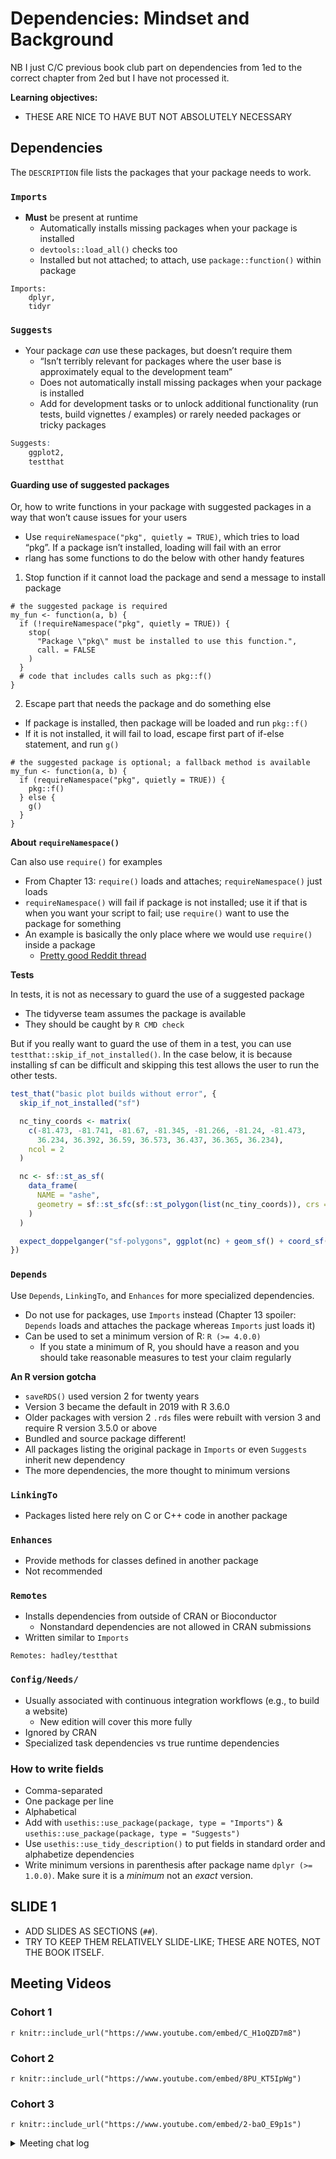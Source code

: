 # Dependencies: Mindset and Background

NB I just C/C previous book club part on dependencies from 1ed to the correct chapter from 2ed but I have not processed it.  

**Learning objectives:**

- THESE ARE NICE TO HAVE BUT NOT ABSOLUTELY NECESSARY

## Dependencies

The `DESCRIPTION` file lists the packages that your package needs to work.

### `Imports`

- **Must** be present at runtime
  - Automatically installs missing packages when your package is installed
  - `devtools::load_all()` checks too
  - Installed but not attached; to attach, use `package::function()` within package

```
Imports:
    dplyr,
    tidyr
```

### `Suggests`

- Your package *can* use these packages, but doesn’t require them
  - "Isn’t terribly relevant for packages where the user base is approximately equal to the development team"
  - Does not automatically install missing packages when your package is installed
  - Add for development tasks or to unlock additional functionality (run tests, build vignettes / examples) or rarely needed packages or tricky packages

```r
Suggests:
    ggplot2,
    testthat
```

#### Guarding use of suggested packages

Or, how to write functions in your package with suggested packages in a way that won't cause issues for your users

- Use `requireNamespace("pkg", quietly = TRUE)`, which tries to load "pkg". If a package isn’t installed, loading will fail with an error
- rlang has some functions to do the below with other handy features

1) Stop function if it cannot load the package and send a message to install package

```
# the suggested package is required 
my_fun <- function(a, b) {
  if (!requireNamespace("pkg", quietly = TRUE)) {
    stop(
      "Package \"pkg\" must be installed to use this function.",
      call. = FALSE
    )
  }
  # code that includes calls such as pkg::f()
}
```

2) Escape part that needs the package and do something else
  - If package is installed, then package will be loaded and run `pkg::f()`
  - If it is not installed, it will fail to load, escape first part of if-else statement, and run `g()`
  
```
# the suggested package is optional; a fallback method is available
my_fun <- function(a, b) {
  if (requireNamespace("pkg", quietly = TRUE)) {
    pkg::f()
  } else {
    g()
  }
}
```

**About `requireNamespace()`**

Can also use `require()` for examples

- From Chapter 13: `require()` loads and attaches; `requireNamespace()` just loads
- `requireNamespace()` will fail if package is not installed; use it if that is when you want your script to fail; use `require()` want to use the package for something
- An example is basically the only place where we would use `require()` inside a package
  - [Pretty good Reddit thread](https://www.reddit.com/r/rstats/comments/5qtib2/what_is_the_difference_between_require_and/)
  
**Tests**

In tests, it is not as necessary to guard the use of a suggested package

- The tidyverse team assumes the package is available
- They should be caught by `R CMD check`

But if you really want to guard the use of them in a test, you can use `testthat::skip_if_not_installed()`. In the case below, it is because installing sf can be difficult and skipping this test allows the user to run the other tests.

```r
test_that("basic plot builds without error", {
  skip_if_not_installed("sf")

  nc_tiny_coords <- matrix(
    c(-81.473, -81.741, -81.67, -81.345, -81.266, -81.24, -81.473,
      36.234, 36.392, 36.59, 36.573, 36.437, 36.365, 36.234),
    ncol = 2
  )

  nc <- sf::st_as_sf(
    data_frame(
      NAME = "ashe",
      geometry = sf::st_sfc(sf::st_polygon(list(nc_tiny_coords)), crs = 4326)
    )
  )

  expect_doppelganger("sf-polygons", ggplot(nc) + geom_sf() + coord_sf())
})
```

### `Depends`

Use `Depends`, `LinkingTo`, and `Enhances` for more specialized dependencies.

- Do not use for packages, use `Imports` instead (Chapter 13 spoiler: `Depends` loads and attaches the package whereas `Imports` just loads it)
- Can be used to set a minimum version of R: `R (>= 4.0.0)`
  - If you state a minimum of R, you should have a reason and you should take reasonable measures to test your claim regularly
  
**An R version gotcha**

* `saveRDS()` used version 2 for twenty years
* Version 3 became the default in 2019 with R 3.6.0
* Older packages with version 2 `.rds` files were rebuilt with version 3 and  require R version 3.5.0 or above
* Bundled and source package different!
* All packages listing the original package in `Imports` or even `Suggests` inherit new dependency
* The more dependencies, the more thought to minimum versions

### `LinkingTo`

- Packages listed here rely on C or C++ code in another package

### `Enhances`

- Provide methods for classes defined in another package
- Not recommended

### `Remotes`

- Installs dependencies from outside of CRAN or Bioconductor
  - Nonstandard dependencies are not allowed in CRAN submissions
- Written similar to `Imports`

```
Remotes: hadley/testthat
```

### `Config/Needs/`

- Usually associated with continuous integration workflows (e.g., to build a website)
  - New edition will cover this more fully
- Ignored by CRAN
- Specialized task dependencies vs true runtime dependencies

### How to write fields

- Comma-separated
- One package per line
- Alphabetical
- Add with `usethis::use_package(package, type = "Imports")` & `usethis::use_package(package, type = "Suggests")`
- Use `usethis::use_tidy_description()` to put fields in standard order and alphabetize dependencies
- Write minimum versions in parenthesis after package name `dplyr (>= 1.0.0)`. Make sure it is a *minimum* not an *exact* version.


## SLIDE 1

- ADD SLIDES AS SECTIONS (`##`).
- TRY TO KEEP THEM RELATIVELY SLIDE-LIKE; THESE ARE NOTES, NOT THE BOOK ITSELF.

## Meeting Videos

### Cohort 1

`r knitr::include_url("https://www.youtube.com/embed/C_H1oQZD7m8")`


### Cohort 2

`r knitr::include_url("https://www.youtube.com/embed/8PU_KT5IpWg")`


### Cohort 3

`r knitr::include_url("https://www.youtube.com/embed/2-baO_E9p1s")`

<details>
<summary> Meeting chat log </summary>

```
00:05:44	Ryan Metcalf:	https://www.rstudio.com/conference/
00:08:38	Brendan Lam:	https://stackoverflow.com/questions/70097126/how-to-edit-namespace-with-roxygen2-when-creating-r-packages
00:08:51	Brendan Lam:	https://stackoverflow.com/questions/11990589/r-namespace-access-and-match-fun
00:44:59	Rex Parsons:	https://github.com/gentrywhite/DSSP/blob/b3d7f0d10374968a43a634a1ae3f65e9231fceb0/R/plot.R#L43
00:48:01	Rex Parsons:	https://stackoverflow.com/questions/5595512/what-is-the-difference-between-require-and-library
00:58:13	Rex Parsons:	gotta run guys - thanks Brendan and team!
00:58:29	collinberke:	https://stackoverflow.com/questions/64737686/why-library-or-require-should-not-be-used-in-a-r-package
```
</details>


<!--
### Cohort 4

`r knitr::include_url("https://www.youtube.com/embed/VIDURL")`

<details>
<summary> Meeting chat log </summary>

```
LOG
```
</details>
-->


<!--
### Cohort 5

`r knitr::include_url("https://www.youtube.com/embed/VIDURL")`

<details>
<summary> Meeting chat log </summary>

```
LOG
```
</details>
-->
